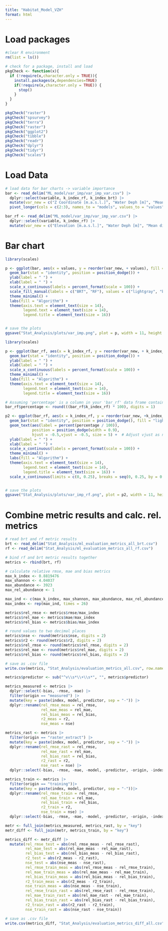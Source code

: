 ```yaml
---
title: "Habitat_Model_VZH"
format: html
---
```


# Load packages 
```r
#clear R environment
rm(list = ls())

# check for a package, install and load 
pkgCheck <- function(x){ 
  if (!require(x,character.only = TRUE)){
    install.packages(x,dependencies=TRUE)
    if(!require(x,character.only = TRUE)) {
      stop()
    }
  }
}

pkgCheck("raster")
pkgCheck("spsurvey")
pkgCheck("terra")
pkgCheck("raster")
pkgCheck("ggplot2")
pkgCheck("tibble")
pkgCheck("readr")
pkgCheck("dplyr")
pkgCheck("tidyr")
pkgCheck("scales")
```
  
# Load Data 
```r
# load data for bar charts -> variable importance 
bar <- read_delim("ML_model/var_imp/var_imp_var.csv") |> 
  dplyr::select(variable, k_index_rf, k_index_brt) |>
  mutate(var_new = c("Z Coordinate [m.a.s.l.]", "Water Deph [m]", "Mean diffused total nitrogen [kg/ha a]", "Velocity [m/s]", "Mean diffused total phosphor [kg/ha a]", "Ecomorphological Class", "Bioregion")) |>
  pivot_longer(cols = c(2:3), names_to = "models", values_to = "values")

bar_rf <- read_delim("ML_model/var_imp/var_imp_var.csv") |> 
  dplyr::select(variable, k_index_rf) |>
  mutate(var_new = c("Elevation [m.a.s.l.]", "Water Deph [m]", "Mean diffuse total nitrogen [kg/ha a]", "Velocity [m/s]", "Mean diffuse total phosphor [kg/ha a]", "Ecomorphology", "Biogeographical region"))
```


# Bar chart
```r
library(scales)

p <- ggplot(bar, aes(x = values, y = reorder(var_new, + values), fill = models)) +
  geom_bar(stat = "identity", position = position_dodge()) + 
  ylab(label = " ") +
  xlab(label = " ") +
  scale_x_continuous(labels = percent_format(scale = 100)) +
  scale_fill_manual(labels = c("BRT", "RF"), values = c("lightgray", "black")) +  # Adjust legend labels here
  theme_minimal() +
  labs(fill = "Algorithm") + 
  theme(axis.text = element_text(size = 14),
        legend.text = element_text(size = 14),
        legend.title = element_text(size = 16))


# save the plots 
ggsave("Stat_Analysis/plots/var_imp.png", plot = p, width = 11, height = 6)
```

```r
library(scales)

p <- ggplot(bar_rf, aes(x = k_index_rf, y = reorder(var_new, + k_index_rf))) +
  geom_bar(stat = "identity", position = position_dodge()) + 
  ylab(label = " ") +
  xlab(label = " ") +
  scale_x_continuous(labels = percent_format(scale = 100)) +
  theme_minimal() +
  labs(fill = "Algorithm") + 
  theme(axis.text = element_text(size = 14),
        legend.text = element_text(size = 14),
        legend.title = element_text(size = 16))

# Assuming 'percentage' is a column in your 'bar_rf' data frame containing the calculated percentage values
bar_rf$percentage <- round(((bar_rf$k_index_rf) * 100), digits = 1)

p2 <- ggplot(bar_rf, aes(x = k_index_rf, y = reorder(var_new, +k_index_rf))) +
  geom_bar(stat = "identity", position = position_dodge(), fill = "lightgray") + 
  geom_text(aes(label = percent(percentage / 100)), 
            position = position_dodge(width = 0.9), 
            hjust = -0.5,vjust = -0.5, size = 5) +  # Adjust vjust as needed
  ylab(label = " ") +
  xlab(label = " ") +
  scale_x_continuous(labels = percent_format(scale = 100)) +
  theme_minimal() +
  labs(fill = "Algorithm") + 
  theme(axis.text = element_text(size = 14),
        legend.text = element_text(size = 14),
        legend.title = element_text(size = 16)) +
  scale_x_continuous(limits = c(0, 0.25), breaks = seq(0, 0.25, by = 0.05))


# save the plots 
ggsave("Stat_Analysis/plots/var_imp_rf.png", plot = p2, width = 11, height = 6)
```

# Combine metric results and calc. rel. metrics
```r
# read brt and rf metric results
brt <- read_delim("Stat_Analysis/ml_evaluation_metrics_all_brt.csv")
rf <- read_delim("Stat_Analysis/ml_evaluation_metrics_all_rf.csv")

# bind rf and brt metric results together 
metrics <- rbind(brt, rf)

# calculate relative rmse, mae and bias metrics 
max_k_index <- 0.8819476
max_shannon <- 4.04037
max_abundance <- 3923
max_rel_abundance <- 1

max_ind <- c(max_k_index, max_shannon, max_abundance, max_rel_abundance)
max_index <- rep(max_ind, times = 26)

metrics$rel_rmse <- metrics$rmse/max_index
metrics$rel_mae <- metrics$mae/max_index
metrics$rel_bias <- metrics$bias/max_index

# round values to two decimal places 
metrics$nse <- round(metrics$nse, digits = 2)
metrics$r2 <- round(metrics$r2, digits = 2)
metrics$rel_rmse <- round(metrics$rel_rmse, digits = 2)
metrics$rel_mae <- round(metrics$rel_mae, digits = 2)
metrics$rel_bias <- round(metrics$rel_bias, digits = 2)

# save as .csv file 
write.csv(metrics, "Stat_Analysis/evaluation_metrics_all.csv", row.names = FALSE)

metrics$predictor <- sub("^v\\s*\\+\\s*", "", metrics$predictor)

metrics_measured <- metrics |>
  dplyr::select(-bias, -rmse, -mae) |>
  filter(origin == "measured") |>
  mutate(key = paste(index, model, predictor, sep = "-")) |>
  dplyr::rename(rel_rmse_meas = rel_rmse,
                rel_mae_meas = rel_mae,
                rel_bias_meas = rel_bias,
                r2_meas = r2,
                nse_meas = nse)

metrics_rast <- metrics |>
  filter(origin == "raster_extract") |>
  mutate(key = paste(index, model, predictor, sep = "-")) |>
  dplyr::rename(rel_rmse_rast = rel_rmse,
                rel_mae_rast = rel_mae,
                rel_bias_rast = rel_bias,
                r2_rast = r2,
                nse_rast = nse) |>
  dplyr::select(-bias, -rmse, -mae, -model, -predictor, -origin, -index)

metrics_train <- metrics |>
  filter(origin == "training")|>
  mutate(key = paste(index, model, predictor, sep = "-"))|>
  dplyr::rename(rel_rmse_train = rel_rmse,
                rel_mae_train = rel_mae,
                rel_bias_train = rel_bias,
                r2_train = r2,
                nse_train = nse) |>
  dplyr::select(-bias, -rmse, -mae, -model, -predictor, -origin, -index) 

metr <- full_join(metrics_measured, metrics_rast, by = "key")
metr_diff <- full_join(metr, metrics_train, by = "key")

metrics_diff <- metr_diff |>
  mutate(rel_rmse_test = abs(rel_rmse_meas - rel_rmse_rast),
         rel_mae_test = abs(rel_mae_meas - rel_mae_rast),
         rel_bias_test = abs(rel_bias_meas - rel_bias_rast),
         r2_test = abs(r2_meas - r2_rast),
         nse_test = abs(nse_meas - nse_rast),
         rel_rmse_train_meas = abs(rel_rmse_meas - rel_rmse_train),
         rel_mae_train_meas = abs(rel_mae_meas - rel_mae_train),
         rel_bias_train_meas = abs(rel_bias_meas - rel_bias_train),
         r2_train_meas = abs(r2_meas - r2_train),
         nse_train_meas = abs(nse_meas - nse_train),
         rel_rmse_train_rast = abs(rel_rmse_rast - rel_rmse_train),
         rel_mae_train_rast = abs(rel_mae_rast - rel_mae_train),
         rel_bias_train_rast = abs(rel_bias_rast - rel_bias_train),
         r2_train_rast = abs(r2_rast - r2_train),
         nse_train_rast = abs(nse_rast - nse_train))

# save as .csv file 
write.csv(metrics_diff, "Stat_Analysis/evaluation_metrics_diff_all.csv", row.names = FALSE)
```

